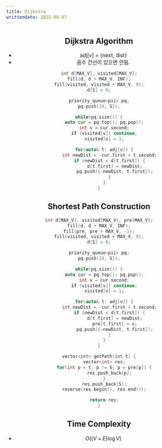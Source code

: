 ```yaml
---
title: Dijkstra
writtendate: 2023-08-07
---
```


<Header />


## Dijkstra Algorithm

- adj[v] = \{next, dist\}
- 음수 간선이 있으면 안됨.

```cpp
int d[MAX_V], visited[MAX_V];
fill(d, d + MAX_V, INF);
fill(visited, visited + MAX_V, 0);
d[S] = 0;

priority_queue<pii> pq;
pq.push({0, S});

while(pq.size()) {
    auto cur = pq.top(); pq.pop();
    int v = cur.second;
    if (visited[v]) continue;
    visited[v] = 1;

    for(auto& t: adj[v]) {
        int newDist = -cur.first + t.second;
        if (newDist < d[t.first]) {
            d[t.first] = newDist;
            pq.push({-newDist, t.first});
        }
    }
}
```

## Shortest Path Construction

```cpp
int d[MAX_V], visited[MAX_V], pre[MAX_V];
fill(d, d + MAX_V, INF);
fill(pre, pre + MAX_V, -1);
fill(visited, visited + MAX_V, 0);
d[S] = 0;

priority_queue<pii> pq;
pq.push({0, S});

while(pq.size()) {
    auto cur = pq.top(); pq.pop();
    int v = cur.second;
    if (visited[v]) continue;
    visited[v] = 1;

    for(auto& t: adj[v]) {
        int newDist = -cur.first + t.second;
        if (newDist < d[t.first]) {
            d[t.first] = newDist;
            pre[t.first] = v;
            pq.push({-newDist, t.first});
        }
    }
}

vector<int> getPath(int t) {
    vector<int> res;
    for(int p = t; p != S; p = pre[p]) {
        res.push_back(p);
    }
    res.push_back(S);
    reverse(res.begin(), res.end());

    return res;
}
```

## Time Complexity

- $O((V+E)\log V)$

<Comment />
